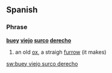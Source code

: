 ==Spanish==

===Phrase===
'''[[buey]] [[viejo]] [[surco]] [[derecho]]'''

# an old [[ox]], a straigh [[furrow]] (it makes)

[[sw:buey viejo surco derecho]]